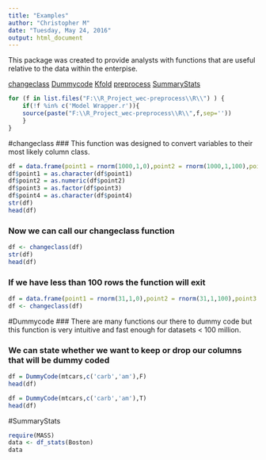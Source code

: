 ```yaml
---
title: "Examples"
author: "Christopher M"
date: "Tuesday, May 24, 2016"
output: html_document
---
```


This package was created to provide analysts with functions that are useful relative to the data within the enterpise. 

[changeclass](#changeclass)
[Dummycode](#Dummycode)
[Kfold](#Kfold)
[preprocess](#preprocess)
[SummaryStats](#SummaryStats)



```r
for (f in list.files("F:\\R_Project_wec-preprocess\\R\\") ) {
    if(!f %in% c('Model Wrapper.r')){
    source(paste("F:\\R_Project_wec-preprocess\\R\\",f,sep=''))
    }
}
```

#changeclass
### This function was designed to convert variables to their most likely column class.

```r
df = data.frame(point1 = rnorm(1000,1,0),point2 = rnorm(1000,1,100),point3 = rnorm(1000,1,100),point4 = rnorm(1000,1,100))
df$point1 = as.character(df$point1)
df$point2 = as.numeric(df$point2)
df$point3 = as.factor(df$point3)
df$point4 = as.character(df$point4)
str(df)
head(df)
```

### Now we can call our changeclass function 
```r
df <- changeclass(df)
str(df)
head(df)
```

### If we have less than 100 rows the function will exit 

```r
df = data.frame(point1 = rnorm(31,1,0),point2 = rnorm(31,1,100),point3 = rnorm(31,1,100),point4 = rnorm(31,1,100))
df <- changeclass(df)
```

#Dummycode
### There are many functions our there to dummy code but this function is very intuitive and fast enough for datasets < 100 million.

### We can state whether we want to keep or drop our columns that will be dummy coded
```r
df = DummyCode(mtcars,c('carb','am'),F)
head(df)
```

```r
df = DummyCode(mtcars,c('carb','am'),T)
head(df)
```

#SummaryStats
```r
require(MASS)
data <- df_stats(Boston)
data 
```

 